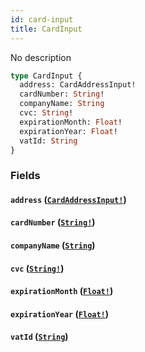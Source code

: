 ```yaml
---
id: card-input
title: CardInput
---
```


No description

```graphql
type CardInput {
  address: CardAddressInput!
  cardNumber: String!
  companyName: String
  cvc: String!
  expirationMonth: Float!
  expirationYear: Float!
  vatId: String
}
```

### Fields

#### `address` ([`CardAddressInput!`](/docs/graphql/inputs/card-address-input))

#### `cardNumber` ([`String!`](/docs/graphql/scalars/string))

#### `companyName` ([`String`](/docs/graphql/scalars/string))

#### `cvc` ([`String!`](/docs/graphql/scalars/string))

#### `expirationMonth` ([`Float!`](/docs/graphql/scalars/float))

#### `expirationYear` ([`Float!`](/docs/graphql/scalars/float))

#### `vatId` ([`String`](/docs/graphql/scalars/string))

